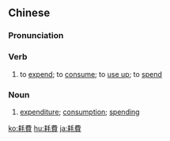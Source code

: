 {{also|耗费}}
==Chinese==
{{zh-forms|s=耗费}}

===Pronunciation===
{{zh-pron
|m=hàofèi
|c=hou3 fai3
|h=pfs=hô-fi
|cat=v,n
}}

===Verb===
{{zh-verb}}

# to [[expend]]; to [[consume]]; to [[use up]]; to [[spend]]

===Noun===
{{zh-noun}}

# [[expenditure]]; [[consumption]]; [[spending]]

{{zh-cat|Advanced}}

[[ko:耗費]]
[[hu:耗費]]
[[ja:耗費]]